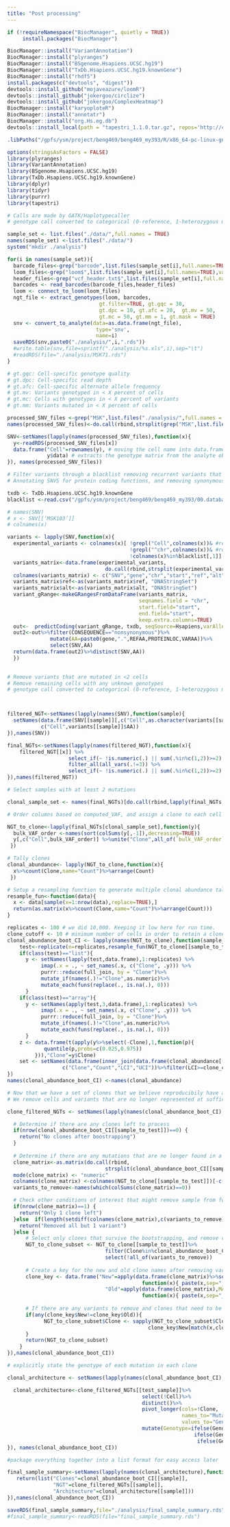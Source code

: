 ```yaml
---
title: "Post processing"
---
```


```r
if (!requireNamespace("BiocManager", quietly = TRUE)) 
     install.packages("BiocManager") 

BiocManager::install("VariantAnnotation")
BiocManager::install("plyranges")
BiocManager::install("BSgenome.Hsapiens.UCSC.hg19")
BiocManager::install("TxDb.Hsapiens.UCSC.hg19.knownGene")
BiocManager::install("rhdf5")
install.packages(c("devtools", "digest"))
devtools::install_github("mojaveazure/loomR")
devtools::install_github("jokergoo/circlize")
devtools::install_github("jokergoo/ComplexHeatmap")
BiocManager::install("karyoploteR")
BiocManager::install("annotatr")
BiocManager::install("org.Hs.eg.db")
devtools::install_local(path = "tapestri_1.1.0.tar.gz", repos='http://cran.us.r-project.org', upgrade="never")
```

```r
.libPaths("/gpfs/ysm/project/beng469/beng469_my393/R/x86_64-pc-linux-gnu-library/3.6")
```

```r
options(stringsAsFactors = FALSE)
library(plyranges)
library(VariantAnnotation)
library(BSgenome.Hsapiens.UCSC.hg19)
library(TxDb.Hsapiens.UCSC.hg19.knownGene)
library(dplyr)
library(tidyr)
library(purrr)
library(tapestri)
```

```r
# Calls are made by GATK/Haplotypecaller
# genotype call converted to categorical (0-reference, 1-heterozygous mutation, 2-homozygous mutation, 3-unknown). 

sample_set <- list.files("./data/",full.names = TRUE)
names(sample_set) <-list.files("./data/")
system("mkdir ./analysis")

for(i in names(sample_set)){
  barcode_files<-grep("barcode",list.files(sample_set[i],full.names=TRUE),value=TRUE)
  loom_files<-grep("loom$",list.files(sample_set[i],full.names=TRUE),value=TRUE)
  header_files<-grep("vcf_header.txt$",list.files(sample_set[i],full.names=TRUE),value=TRUE)
  barcodes <- read_barcodes(barcode_files,header_files)
  loom <- connect_to_loom(loom_files)
  ngt_file <- extract_genotypes(loom, barcodes, 
                              gt.filter=TRUE, gt.gqc = 30,
                              gt.dpc = 10, gt.afc = 20,  gt.mv = 50, 
                              gt.mc = 50, gt.mm = 1, gt.mask = TRUE)
  snv <- convert_to_analyte(data=as.data.frame(ngt_file),
                             type='snv',
                             name=i)
  saveRDS(snv,paste0("./analysis/",i,".rds"))
  #write.table(snv,file=sprintf("./analysis/%s.xls",i),sep="\t")
  #readRDS(file="./analysis/MSK71.rds")
}

# gt.gqc: Cell-specific genotype quality
# gt.dpc: Cell-specific read depth
# gt.afc: Cell-specific alternate allele frequency
# gt.mv: Variants genotyped in < X percent of cells
# gt.mc: Cells with genotypes in < X percent of variants
# gt.mm: Variants mutated in < X percent of cells

```


```r
processed_SNV_files <-grep("MSK",list.files("./analysis/",full.names = TRUE),value=TRUE)
names(processed_SNV_files)<-do.call(rbind,strsplit(grep("MSK",list.files("./analysis/"),value=TRUE),split="\\."))[,1]

SNV<-setNames(lapply(names(processed_SNV_files),function(x){
  y<-readRDS(processed_SNV_files[x])
  data.frame("Cell"=rownames(y), # moving the cell name into data.frame prevents some errors later
             y$data) # extracts the genotype matrix from the analyte object
}), names(processed_SNV_files))
```

```r
# Filter variants through a blacklist removing recurrent variants that they think are likely sequencing errors 
# Annotating SNVS for protein coding functions, and removing synonymous and splice variants 

txdb <- TxDb.Hsapiens.UCSC.hg19.knownGene
blacklist <-read.csv("/gpfs/ysm/project/beng469/beng469_my393/00.database/banned_list.csv")

# names(SNV)
# x <- SNV[[‘MSK103’]]
# colnames(x)

variants <- lapply(SNV,function(x){
  experimental_variants <- colnames(x)[ !grepl("Cell",colnames(x))& #remove the Cell column
                                        !grepl("^chr",colnames(x))& #remove control loci
                                        !colnames(x)%in%blacklist[,1]] #remove blacklsited SNVs
  variants_matrix<-data.frame(experimental_variants,
                                do.call(rbind,strsplit(experimental_variants,split="\\.")))
  colnames(variants_matrix) <- c("SNV","gene","chr","start","ref","alt")
  variants_matrix$ref<-as(variants_matrix$ref, "DNAStringSet")
  variants_matrix$alt<-as(variants_matrix$alt, "DNAStringSet")
  variant_gRange<-makeGRangesFromDataFrame(variants_matrix,
                                           seqnames.field = "chr",
                                           start.field="start",
                                           end.field="start",
                                           keep.extra.columns=TRUE)
  out<-  predictCoding(variant_gRange, txdb, seqSource=Hsapiens,varAllele=variant_gRange$alt)
  out2<-out%>%filter(CONSEQUENCE=="nonsynonymous")%>%
              mutate(AA=paste0(gene,".",REFAA,PROTEINLOC,VARAA))%>%
              select(SNV,AA)
  return(data.frame(out2)%>%distinct(SNV,AA))
  })
  
```

```r
# Remove variants that are mutated in <2 cells 
# Remove remaining cells with any unknown genotypes
# genotype call converted to categorical (0-reference, 1-heterozygous mutation, 2-homozygous mutation, 3-unknown). 



filtered_NGT<-setNames(lapply(names(SNV),function(sample){
  setNames(data.frame(SNV[[sample]][,c("Cell",as.character(variants[[sample]]$SNV))]),
           c("Cell",variants[[sample]]$AA))
}),names(SNV))

final_NGTs<-setNames(lapply(names(filtered_NGT),function(x){
    filtered_NGT[[x]] %>% 
                    select_if(~ !is.numeric(.) || sum(.%in%c(1,2))>=2) %>%
                    filter_all(all_vars(.!=3)) %>%
                    select_if(~ !is.numeric(.) || sum(.%in%c(1,2))>=2) 
}),names(filtered_NGT))
```

```r
# Select samples with at least 2 mutations 

clonal_sample_set <- names(final_NGTs)[do.call(rbind,lapply(final_NGTs,dim))[,2]>2]

# Order columns based on computed_VAF, and assign a clone to each cell

NGT_to_clone<-lapply(final_NGTs[clonal_sample_set],function(y){
  bulk_VAF_order <-names(sort(colSums(y[,-1]),decreasing=TRUE))
  y[,c("Cell",bulk_VAF_order)] %>%unite("Clone",all_of(`bulk_VAF_order`),sep="_", remove = FALSE)
 })

# Tally clones
clonal_abundance<- lapply(NGT_to_clone,function(x){
  x%>%count(Clone,name="Count")%>%arrange(Count)
 })

```

```r
# Setup a resampling function to generate multiple clonal abundance tallies
resample_fun<-function(data){
  x <- data[sample(x=1:nrow(data),replace=TRUE),]
  return(as.matrix(x%>%count(Clone,name="Count")%>%arrange(Count)))
}

replicates <- 100 # we did 10,000. Keeping it low here for run time.
clone_cutoff <- 10 # minimum number of cells in order to retain a clone
clonal_abundance_boot_CI <- lapply(names(NGT_to_clone),function(sample_to_test){
    test<-replicate(n=replicates,resample_fun(NGT_to_clone[[sample_to_test]]),simplify = "array")
    if(class(test)=="list"){
      y <- setNames(lapply(test,data.frame),1:replicates) %>%
           imap(.x = ., ~ set_names(.x, c("Clone", .y))) %>% 
           purrr::reduce(full_join, by = "Clone")%>%
           mutate_if(names(.)!="Clone",as.numeric)%>%
           mutate_each(funs(replace(., is.na(.), 0)))
      }
    if(class(test)=="array"){
      y <- setNames(apply(test,3,data.frame),1:replicates) %>%
           imap(.x = ., ~ set_names(.x, c("Clone", .y))) %>% 
           purrr::reduce(full_join, by = "Clone")%>%
           mutate_if(names(.)!="Clone",as.numeric)%>%
           mutate_each(funs(replace(., is.na(.), 0)))
      }
    z <- data.frame(t(apply(y%>%select(-Clone),1,function(p){
            quantile(p,probs=c(0.025,0.975))
         })),"Clone"=y$Clone)
    set <- setNames(data.frame(inner_join(data.frame(clonal_abundance[[sample_to_test]]),z,by="Clone")),
                  c("Clone","Count","LCI","UCI"))%>%filter(LCI>=clone_cutoff)
})
names(clonal_abundance_boot_CI) <-names(clonal_abundance)
```

```r
# Now that we have a set of clones that we believe reproducibily have at least 10 cells. 
# We remove cells and variants that are no longer represented at sufficient coverage.

clone_filtered_NGTs <- setNames(lapply(names(clonal_abundance_boot_CI),function(sample_to_test){

  # Determine if there are any clones left to process
  if(nrow(clonal_abundance_boot_CI[[sample_to_test]])==0) {
    return("No clones after boostrapping")
  }
  
  # Determine if there are any mutations that are no longer found in a stable clone
  clone_matrix<-as.matrix(do.call(rbind,
                                strsplit(clonal_abundance_boot_CI[[sample_to_test]][,"Clone"],split="_")))
  mode(clone_matrix) <- "numeric"
  colnames(clone_matrix) <-colnames(NGT_to_clone[[sample_to_test]])[-c(1,2)]
  variants_to_remove<-names(which(colSums(clone_matrix)==0))

  # Check other conditions of interest that might remove sample from further processing
  if(nrow(clone_matrix)==1) {
    return("Only 1 clone left")
  }else  if(length(setdiff(colnames(clone_matrix),c(variants_to_remove)))<=1){
    return("Removed all but 1 variant")
  }else {
      # Select only clones that survive the bootstrapping, and remove variants that fall out
      NGT_to_clone_subset <- NGT_to_clone[[sample_to_test]]%>%
                                filter(Clone%in%clonal_abundance_boot_CI[[sample_to_test]]$Clone)%>%
                                select(!all_of(variants_to_remove))
        
      # Create a key for the new and old clone names after removing variants that are no longer present
      clone_key <- data.frame("New"=apply(data.frame(clone_matrix)%>%select(!all_of(variants_to_remove)),MARGIN=1,
                                            function(x){ paste(x,sep="_",collapse="_")}),
                                "Old"=apply(data.frame(clone_matrix),MARGIN=1,
                                            function(x){ paste(x,sep="_",collapse="_")}))
        
      # If there are any variants to remove and clones that need to be renamed
      if(any(clone_key$New!=clone_key$Old)){
            NGT_to_clone_subset$Clone <- sapply(NGT_to_clone_subset$Clone,function(x){
                                              clone_key$New[match(x,clone_key$Old)]})
      }
      return(NGT_to_clone_subset)
    }
}),names(clonal_abundance_boot_CI))
```

```r
# explicitly state the genotype of each mutation in each clone

clonal_architecture <- setNames(lapply(names(clonal_abundance_boot_CI),function(test_sample){

  clonal_architecture<-clone_filtered_NGTs[[test_sample]]%>%
                                            select(!Cell)%>% 
                                            distinct()%>%
                                            pivot_longer(cols=!Clone,
                                                         names_to="Mutant",
                                                         values_to="Genotype") %>%
                                            mutate(Genotype=ifelse(Genotype==3,NA,
                                                             ifelse(Genotype==0,"WT",
                                                              ifelse(Genotype==1,"Heterozygous",                                                                          ifelse(Genotype==2,"Homozygous",NA)))))
}), names(clonal_abundance_boot_CI))
```

```r
#package everything together into a list format for easy access later

final_sample_summary<-setNames(lapply(names(clonal_architecture),function(sample){
   return(list("Clones"=clonal_abundance_boot_CI[[sample]],
               "NGT"=clone_filtered_NGTs[[sample]],
               "Architecture"=clonal_architecture[[sample]]))
}),names(clonal_abundance_boot_CI))

saveRDS(final_sample_summary,file="./analysis/final_sample_summary.rds")
#final_sample_summary<-readRDS(file="final_sample_summary.rds")
```
